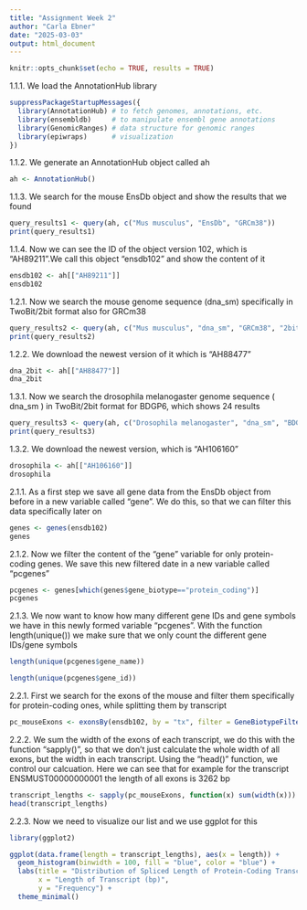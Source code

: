 ---
title: "Assignment Week 2"
author: "Carla Ebner"
date: "2025-03-03"
output: html_document
---


```{R, echo=FALSE}
knitr::opts_chunk$set(echo = TRUE, results = TRUE)
```
1.1.1. We load the AnnotationHub library

```{R}
suppressPackageStartupMessages({
  library(AnnotationHub) # to fetch genomes, annotations, etc.
  library(ensembldb)     # to manipulate ensembl gene annotations
  library(GenomicRanges) # data structure for genomic ranges 
  library(epiwraps)      # visualization
})
```

1.1.2. We generate an AnnotationHub object called ah
```{R}
ah <- AnnotationHub()
```
1.1.3. We search for the mouse EnsDb object and show the results that we found

```{R}
query_results1 <- query(ah, c("Mus musculus", "EnsDb", "GRCm38"))
print(query_results1)
```
1.1.4. Now we can see the ID of the object version 102, which is "AH89211".We call this object "ensdb102" and show the content of it

```{R}

ensdb102 <- ah[["AH89211"]]
ensdb102
```
1.2.1. Now we search the mouse genome sequence (dna_sm) specifically in TwoBit/2bit format also for GRCm38

```{R}
query_results2 <- query(ah, c("Mus musculus", "dna_sm", "GRCm38", "2bit"))
print(query_results2)
```
1.2.2. We download the newest version of it which is "AH88477"

```{R}
dna_2bit <- ah[["AH88477"]]
dna_2bit

```

1.3.1. Now we search the drosophila melanogaster genome sequence ( dna_sm ) in TwoBit/2bit format for BDGP6, which shows 24 results

```{R}
query_results3 <- query(ah, c("Drosophila melanogaster", "dna_sm", "BDGP6", "2bit"))
print(query_results3)
```
1.3.2. We download the newest version, which is "AH106160"

```{R}

drosophila <- ah[["AH106160"]]
drosophila

```
2.1.1. As a first step we save all gene data from the EnsDb object from before in a new variable called "gene". We do this, so that we can filter this data specifically later on

```{R}
genes <- genes(ensdb102)
genes

```

2.1.2. Now we filter the content of the "gene" variable for only protein-coding genes. We save this new filtered date in a new variable called "pcgenes"

```{R}
pcgenes <- genes[which(genes$gene_biotype=="protein_coding")]
pcgenes

```

2.1.3. We now want to know how many different gene IDs and gene symbols we have in this newly formed variable "pcgenes". With the function length(unique()) we make sure that we only count the different gene IDs/gene symbols


```{R}
length(unique(pcgenes$gene_name)) 

```

```{R}
length(unique(pcgenes$gene_id)) 

```

2.2.1. First we search for the exons of the mouse and filter them specifically for protein-coding ones, while splitting them by transcript

```{R}
pc_mouseExons <- exonsBy(ensdb102, by = "tx", filter = GeneBiotypeFilter("protein_coding"))

```

2.2.2. We sum the width of the exons of each transcript, we do this with the function "sapply()", so that we don't just calculate the whole width of all exons, but the width in each transcript. Using the "head()" function, we control our calcuation. Here we can see that for example for the transcript ENSMUST00000000001 the length of all exons is 3262 bp 
    

```{R}
transcript_lengths <- sapply(pc_mouseExons, function(x) sum(width(x)))
head(transcript_lengths)
```
2.2.3. Now we need to visualize our list and we use ggplot for this

```{R}
library(ggplot2)
```


```{R}
ggplot(data.frame(length = transcript_lengths), aes(x = length)) +
  geom_histogram(binwidth = 100, fill = "blue", color = "blue") +
  labs(title = "Distribution of Spliced Length of Protein-Coding Transcripts",
       x = "Length of Transcript (bp)",
       y = "Frequency") +
  theme_minimal()
```






